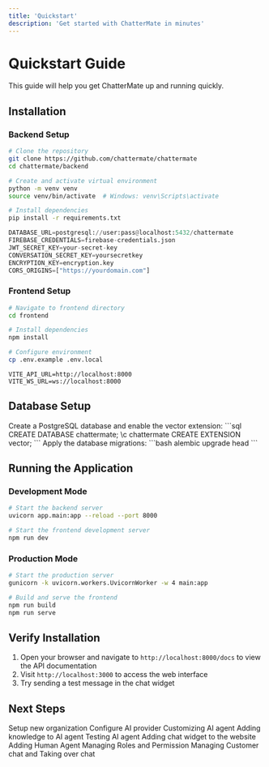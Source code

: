```yaml
---
title: 'Quickstart'
description: 'Get started with ChatterMate in minutes'
---
```


# Quickstart Guide

This guide will help you get ChatterMate up and running quickly.

## Installation

### Backend Setup

<CodeGroup>

```bash bash
# Clone the repository
git clone https://github.com/chattermate/chattermate
cd chattermate/backend

# Create and activate virtual environment
python -m venv venv
source venv/bin/activate  # Windows: venv\Scripts\activate

# Install dependencies
pip install -r requirements.txt
```

```python .env
DATABASE_URL=postgresql://user:pass@localhost:5432/chattermate
FIREBASE_CREDENTIALS=firebase-credentials.json
JWT_SECRET_KEY=your-secret-key
CONVERSATION_SECRET_KEY=yoursecretkey
ENCRYPTION_KEY=encryption.key
CORS_ORIGINS=["https://yourdomain.com"]
```

</CodeGroup>

### Frontend Setup

<CodeGroup>

```bash bash
# Navigate to frontend directory
cd frontend

# Install dependencies
npm install

# Configure environment
cp .env.example .env.local
```

```env .env.local
VITE_API_URL=http://localhost:8000
VITE_WS_URL=ws://localhost:8000
```

</CodeGroup>

## Database Setup

<Steps>
  <Step title="Create Database">
    Create a PostgreSQL database and enable the vector extension:
    ```sql
    CREATE DATABASE chattermate;
    \c chattermate
    CREATE EXTENSION vector;
    ```
  </Step>
  <Step title="Run Migrations">
    Apply the database migrations:
    ```bash
    alembic upgrade head
    ```
  </Step>
</Steps>

## Running the Application

### Development Mode

<CodeGroup>

```bash Backend
# Start the backend server
uvicorn app.main:app --reload --port 8000
```

```bash Frontend
# Start the frontend development server
npm run dev
```

</CodeGroup>

### Production Mode

<CodeGroup>

```bash Backend
# Start the production server
gunicorn -k uvicorn.workers.UvicornWorker -w 4 main:app
```

```bash Frontend
# Build and serve the frontend
npm run build
npm run serve
```

</CodeGroup>

## Verify Installation

1. Open your browser and navigate to `http://localhost:8000/docs` to view the API documentation
2. Visit `http://localhost:3000` to access the web interface
3. Try sending a test message in the chat widget

## Next Steps

<CardGroup cols={2}>
  <Card title="Setup Organization" icon="building" href="features/organization">
    Setup new organization
  </Card>
  <Card title="Configure AI" icon="robot" href="features/ai-configuration">
    Configure AI provider
  </Card>
  <Card title="Customize AI Agent" icon="wand-magic-sparkles" href="features/ai-customization">
    Customizing AI agent
  </Card>
  <Card title="Knowledge Base" icon="book" href="features/knowledge-base">
    Adding knowledge to AI agent
  </Card>
  <Card title="Testing" icon="vial" href="features/testing">
    Testing AI agent
  </Card>
  <Card title="Widget Integration" icon="code" href="features/widget">
    Adding chat widget to the website
  </Card>
  <Card title="Human Agents" icon="user-plus" href="features/human-agents">
    Adding Human Agent
  </Card>
  <Card title="Roles & Permissions" icon="shield" href="features/roles">
    Managing Roles and Permission
  </Card>
  <Card title="Chat Management" icon="messages" href="features/chat-management">
    Managing Customer chat and Taking over chat
  </Card>
</CardGroup> 